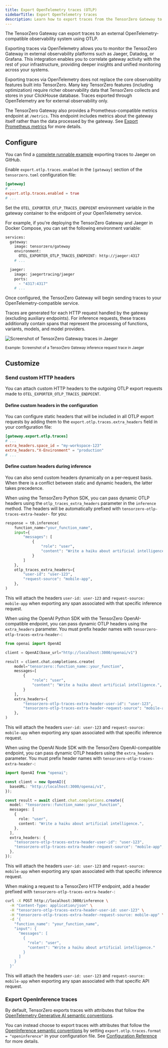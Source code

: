 ```yaml
---
title: Export OpenTelemetry traces (OTLP)
sidebarTitle: Export OpenTelemetry traces
description: Learn how to export traces from the TensorZero Gateway to an external OpenTelemetry-compatible observability system.
---
```


The TensorZero Gateway can export traces to an external OpenTelemetry-compatible observability system using OTLP.

Exporting traces via OpenTelemetry allows you to monitor the TensorZero Gateway in external observability platforms such as Jaeger, Datadog, or Grafana.
This integration enables you to correlate gateway activity with the rest of your infrastructure, providing deeper insights and unified monitoring across your systems.

Exporting traces via OpenTelemetry does not replace the core observability features built into TensorZero.
Many key TensorZero features (including optimization) require richer observability data that TensorZero collects and stores in your ClickHouse database.
Traces exported through OpenTelemetry are for external observability only.

<Tip>

The TensorZero Gateway also provides a Prometheus-compatible metrics endpoint at `/metrics`.
This endpoint includes metrics about the gateway itself rather than the data processed by the gateway.
See [Export Prometheus metrics](/operations/export-prometheus-metrics) for more details.

</Tip>

## Configure

<Tip>

You can find a [complete runnable example](https://github.com/tensorzero/tensorzero/tree/main/examples/guides/opentelemetry-otlp) exporting traces to Jaeger on GitHub.

</Tip>

<Steps>
<Step title="Set up the configuration">

Enable `export.otlp.traces.enabled` in the `[gateway]` section of the `tensorzero.toml` configuration file:

```toml
[gateway]
# ...
export.otlp.traces.enabled = true
# ...
```

</Step>
<Step title="Configure the OTLP traces endpoint">

Set the `OTEL_EXPORTER_OTLP_TRACES_ENDPOINT` environment variable in the gateway container to the endpoint of your OpenTelemetry service.

<Accordion title="Example: TensorZero Gateway and Jaeger with Docker Compose">

For example, if you're deploying the TensorZero Gateway and Jaeger in Docker Compose, you can set the following environment variable:

```bash
services:
  gateway:
    image: tensorzero/gateway
    environment:
      OTEL_EXPORTER_OTLP_TRACES_ENDPOINT: http://jaeger:4317
    # ...

  jaeger:
    image: jaegertracing/jaeger
    ports:
      - "4317:4317"
    # ...
```

</Accordion>

</Step>
<Step title="Browse the exported traces">

Once configured, the TensorZero Gateway will begin sending traces to your OpenTelemetry-compatible service.

Traces are generated for each HTTP request handled by the gateway (excluding auxiliary endpoints).
For inference requests, these traces additionally contain spans that represent the processing of functions, variants, models, and model providers.

![Screenshot of TensorZero Gateway traces in Jaeger](./export-opentelemetry-traces-jaeger.png)

<small>
  Example: Screenshot of a TensorZero Gateway inference request trace in Jaeger
</small>

</Step>
</Steps>

## Customize

### Send custom HTTP headers

You can attach custom HTTP headers to the outgoing OTLP export requests made to `OTEL_EXPORTER_OTLP_TRACES_ENDPOINT`.

#### Define custom headers in the configuration

You can configure static headers that will be included in all OTLP export requests by adding them to the `export.otlp.traces.extra_headers` field in your configuration file:

```toml title="tensorzero.toml"
[gateway.export.otlp.traces]
# ...
extra_headers.space_id = "my-workspace-123"
extra_headers."X-Environment" = "production"
# ...
```

#### Define custom headers during inference

You can also send custom headers dynamically on a per-request basis.
When there is a conflict between static and dynamic headers, the latter takes precedence.

<Tabs>

<Tab title="Python (TensorZero SDK)">

When using the TensorZero Python SDK, you can pass dynamic OTLP headers using the `otlp_traces_extra_headers` parameter in the `inference` method.
The headers will be automatically prefixed with `tensorzero-otlp-traces-extra-header-` for you:

```python
response = t0.inference(
    function_name="your_function_name",
    input={
        "messages": [
            {
                "role": "user",
                "content": "Write a haiku about artificial intelligence.",
            }
        ]
    },
    otlp_traces_extra_headers={
        "user-id": "user-123",
        "request-source": "mobile-app",
    },
)
```

This will attach the headers `user-id: user-123` and `request-source: mobile-app` when exporting any span associated with that specific inference request.

</Tab>

<Tab title="Python (OpenAI SDK)">

When using the OpenAI Python SDK with the TensorZero OpenAI-compatible endpoint, you can pass dynamic OTLP headers using the `extra_headers` parameter.
You must prefix header names with `tensorzero-otlp-traces-extra-header-`:

```python
from openai import OpenAI

client = OpenAI(base_url="http://localhost:3000/openai/v1")

result = client.chat.completions.create(
    model="tensorzero::function_name::your_function",
    messages=[
        {
            "role": "user",
            "content": "Write a haiku about artificial intelligence.",
        }
    ],
    extra_headers={
        "tensorzero-otlp-traces-extra-header-user-id": "user-123",
        "tensorzero-otlp-traces-extra-header-request-source": "mobile-app",
    },
)
```

This will attach the headers `user-id: user-123` and `request-source: mobile-app` when exporting any span associated with that specific inference request.

</Tab>

<Tab title="Node (OpenAI SDK)">

When using the OpenAI Node SDK with the TensorZero OpenAI-compatible endpoint, you can pass dynamic OTLP headers using the `extra_headers` parameter.
You must prefix header names with `tensorzero-otlp-traces-extra-header-`:

```typescript
import OpenAI from "openai";

const client = new OpenAI({
  baseURL: "http://localhost:3000/openai/v1",
});

const result = await client.chat.completions.create({
  model: "tensorzero::function_name::your_function",
  messages: [
    {
      role: "user",
      content: "Write a haiku about artificial intelligence.",
    },
  ],
  extra_headers: {
    "tensorzero-otlp-traces-extra-header-user-id": "user-123",
    "tensorzero-otlp-traces-extra-header-request-source": "mobile-app",
  },
});
```

This will attach the headers `user-id: user-123` and `request-source: mobile-app` when exporting any span associated with that specific inference request.

</Tab>

<Tab title="HTTP">

When making a request to a TensorZero HTTP endpoint, add a header prefixed with `tensorzero-otlp-traces-extra-header-`:

```bash
curl -X POST http://localhost:3000/inference \
  -H "Content-Type: application/json" \
  -H "tensorzero-otlp-traces-extra-header-user-id: user-123" \
  -H "tensorzero-otlp-traces-extra-header-request-source: mobile-app" \
  -d '{
    "function_name": "your_function_name",
    "input": {
      "messages": [
        {
          "role": "user",
          "content": "Write a haiku about artificial intelligence."
        }
      ]
    }
  }'
```

This will attach the headers `user-id: user-123` and `request-source: mobile-app` when exporting any span associated with that specific API request.

</Tab>

</Tabs>

### Export OpenInference traces

By default, TensorZero exports traces with attributes that follow the [OpenTelemetry Generative AI semantic conventions](https://github.com/open-telemetry/semantic-conventions/tree/main/docs/gen-ai).

You can instead choose to export traces with attributes that follow the [OpenInference semantic conventions](https://github.com/Arize-ai/openinference/blob/main/spec/llm_spans.md) by setting `export.otlp.traces.format = "openinference"` in your configuration file.
See [Configuration Reference](/gateway/configuration-reference/) for more details.

